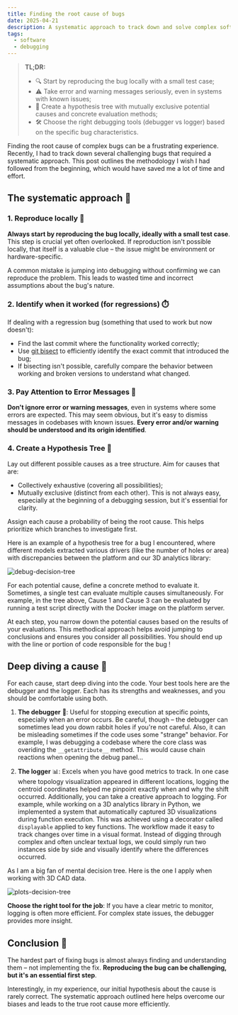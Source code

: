 ```yaml
---
title: Finding the root cause of bugs
date: 2025-04-21
description: A systematic approach to track down and solve complex software bugs.
tags:
  - software
  - debugging
---
```


> **TL;DR:**
> - 🔍 Start by reproducing the bug locally with a small test case;
> - ⚠️ Take error and warning messages seriously, even in systems with known issues;
> - 🌳 Create a hypothesis tree with mutually exclusive potential causes and concrete evaluation methods;
> - 🛠️ Choose the right debugging tools (debugger vs logger) based on the specific bug characteristics.

Finding the root cause of complex bugs can be a frustrating experience. Recently, I had to track down several challenging bugs that required a systematic approach. This post outlines the methodology I wish I had followed from the beginning, which would have saved me a lot of time and effort.

## The systematic approach 🧩

### 1. Reproduce locally 🔄

**Always start by reproducing the bug locally, ideally with a small test case**. This step is crucial yet often overlooked. If reproduction isn't possible locally, that itself is a valuable clue – the issue might be environment or hardware-specific.

A common mistake is jumping into debugging without confirming we can reproduce the problem. This leads to wasted time and incorrect assumptions about the bug's nature.

### 2. Identify when it worked (for regressions) ⏱️

If dealing with a regression bug (something that used to work but now doesn't):

- Find the last commit where the functionality worked correctly;
- Use [git bisect](https://git-scm.com/docs/git-bisect) to efficiently identify the exact commit that introduced the bug;
- If bisecting isn't possible, carefully compare the behavior between working and broken versions to understand what changed.

### 3. Pay Attention to Error Messages 📝

**Don't ignore error or warning messages**, even in systems where some errors are expected. This may seem obvious, but it's easy to dismiss messages in codebases with known issues. **Every error and/or warning should be understood and its origin identified**.

### 4. Create a Hypothesis Tree 🌲

Lay out different possible causes as a tree structure. Aim for causes that are:
- Collectively exhaustive (covering all possibilities);
- Mutually exclusive (distinct from each other).
This is not always easy, especially at the beginning of a debugging session, but it's essential for clarity.

Assign each cause a probability of being the root cause. This helps prioritize which branches to investigate first.

Here is an example of a hypothesis tree for a bug I encountered, where different models extracted various drivers (like the number of holes or area) with discrepancies between the platform and our 3D analytics library:

![debug-decision-tree](./debug-decision-tree.png)

For each potential cause, define a concrete method to evaluate it. Sometimes, a single test can evaluate multiple causes simultaneously. For example, in the tree above, Cause 1 and Cause 3 can be evaluated by running a test script directly with the Docker image on the platform server.

At each step, you narrow down the potential causes based on the results of your evaluations. This methodical approach helps avoid jumping to conclusions and ensures you consider all possibilities. You should end up with the line or portion of code responsible for the bug !

## Deep diving a cause 🔬

For each cause, start deep diving into the code. Your best tools here are the debugger and the logger. Each has its strengths and weaknesses, and you should be comfortable using both.

1. **The debugger** 🐛: Useful for stopping execution at specific points, especially when an error occurs. Be careful, though – the debugger can sometimes lead you down rabbit holes if you're not careful. Also, it can be misleading sometimes if the code uses some "strange" behavior. For example, I was debugging a codebase where the core class was overiding the `__getattribute__` method. This would cause chain reactions when opening the debug panel...

2. **The logger** 📊: Excels when you have good metrics to track. In one case where topology visualization appeared in different locations, logging the centroid coordinates helped me pinpoint exactly when and why the shift occurred.
Additionally, you can take a creative approach to logging. For example, while working on a 3D analytics library in Python, we implemented a system that automatically captured 3D visualizations during function execution. This was achieved using a decorator called `displayable` applied to key functions. The workflow made it easy to track changes over time in a visual format. Instead of digging through complex and often unclear textual logs, we could simply run two instances side by side and visually identify where the differences occurred.

As I am a big fan of mental decision tree. Here is the one I apply when working with 3D CAD data.

![plots-decision-tree](./plots-decision-tree.png)

**Choose the right tool for the job**: If you have a clear metric to monitor, logging is often more efficient. For complex state issues, the debugger provides more insight.

## Conclusion 🏁

The hardest part of fixing bugs is almost always finding and understanding them – not implementing the fix. **Reproducing the bug can be challenging, but it's an essential first step**.

Interestingly, in my experience, our initial hypothesis about the cause is rarely correct. The systematic approach outlined here helps overcome our biases and leads to the true root cause more efficiently.